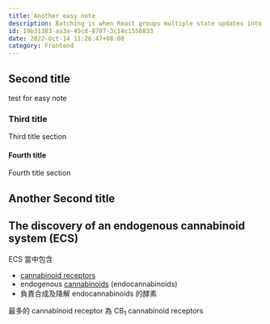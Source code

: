 ```yaml
---
title: Another easy note
description: Batching is when React groups multiple state updates into a single re-render for better performance
id: 19b31383-aa3a-45cd-8707-3c14c1558833
date: 2022-Oct-14 11:26:47+08:00
category: Frontend
---
```


## Second title

test for easy note

### Third title

Third title section

#### Fourth title

Fourth title section

## Another Second title


## The discovery of an endogenous cannabinoid system (ECS)

ECS 當中包含

- [cannabinoid receptors](https://www.sciencedirect.com/topics/neuroscience/cannabinoid-receptor "Learn more about cannabinoid receptors from ScienceDirect's AI-generated Topic Pages")
- endogenous [cannabinoids](https://www.sciencedirect.com/topics/medicine-and-dentistry/cannabinoid "Learn more about cannabinoids from ScienceDirect's AI-generated Topic Pages") (endocannabinoids)
- 負責合成及降解 endocannabinoids 的酵素

最多的 cannabinoid receptor 為 CB<sub>1</sub> cannabinoid receptors